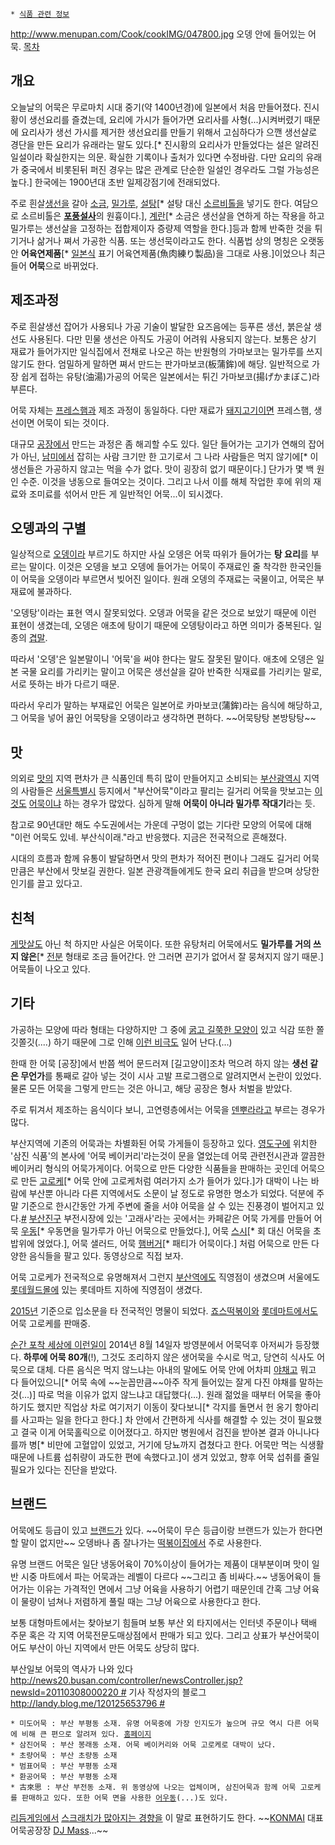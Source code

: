  * [[식품 관련 정보]]

http://www.menupan.com/Cook/cookIMG/047800.jpg
오뎅 안에 들어있는 어묵.
[[목차]]

== 개요 ==
오늘날의 어묵은 무로마치 시대 중기(약 1400년경)에 일본에서 처음 만들어졌다. 진시황이 생선요리를 즐겼는데, 요리에 가시가 들어가면 요리사를 사형(...)시켜버렸기 때문에 요리사가 생선 가시를 제거한 생선요리를 만들기 위해서 고심하다가 으깬 생선살로 경단을 만든 요리가 유래라는 말도 있다.[* 진시황의 요리사가 만들었다는 설은 알려진 일설이라 확실한지는 의문. 확실한 기록이나 출처가 있다면 수정바람. 다만 요리의 유래가 중국에서 비롯된뒤 퍼진 경우는 많은 관계로 단순한 일설인 경우라도 그럴 가능성은 높다.] 한국에는 1900년대 초반 일제강점기에 전래되었다.

주로 흰살[[생선]]을 갈아 [[소금]], [[밀가루]], [[설탕]][* 설탕 대신 [[소르비톨]]을 넣기도 한다. 여담으로 소르비톨은 '''[[포풍설사]]'''의 원흉이다.], [[계란]][* 소금은 생선살을 연하게 하는 작용을 하고 밀가루는 생선살을 고정하는 접합제이자 증량제 역할을 한다.]등과 함께 반죽한 것을 튀기거나 삶거나 쪄서 가공한 식품. 또는 생선묵이라고도 한다.
식품법 상의 명칭은 오랫동안 '''어육연제품'''[* [[일본]]식 표기 어육연제품(魚肉練り製品)을 그대로 사용.]이었으나 최근 들어 '''어묵'''으로 바뀌었다.

== 제조과정 ==
주로 흰살생선 잡어가 사용되나 가공 기술이 발달한 요즈음에는 등푸른 생선, 붉은살 생선도 사용된다. 다만 민물 생선은 아직도 가공이 어려워 사용되지 않는다. 보통은 상기 재료가 들어가지만 일식집에서 전채로 나오곤 하는 반원형의 가마보코는 밀가루를 쓰지 않기도 한다. 엄밀하게 말하면 쪄서 만드는 판가마보코(板蒲鉾)에 해당. 일반적으로 가장 쉽게 접하는 유탕(油湯)가공의 어묵은 일본에서는 튀긴 가마보코(揚げかまぼこ)라 부른다.

어묵 자체는 [[프레스햄]]과 제조 과정이 동일하다. 다만 재료가 [[돼지고기]]이면 프레스햄, 생선이면 어묵이 되는 것이다.

대규모 [[공장]]에서 만드는 과정은 좀 해괴할 수도 있다. 일단 들어가는 고기가 연해의 잡어가 아닌, [[남미]]에서 잡히는 사람 크기만 한 고기로서 그 나라 사람들은 먹지 않기에[* 이 생선들은 가공하지 않고는 먹을 수가 없다. 맛이 굉장히 없기 때문이다.] 단가가 몇 백 원인 수준. 이것을 냉동으로 들여오는 것이다. 그리고 나서 이를 해체 작업한 후에 위의 재료와 조미료를 섞어서 만든 게 일반적인 어묵...이 되시겠다. 

== 오뎅과의 구별 ==
일상적으로 [[오뎅]]이라 부르기도 하지만 사실 오뎅은 어묵 따위가 들어가는 '''탕 요리'''를 부르는 말이다. 이것은 오뎅을 보고 오뎅에 들어가는 어묵이 주재료인 줄 착각한 한국인들이 어묵을 오뎅이라 부르면서 빚어진 일이다. 원래 오뎅의 주재료는 국물이고, 어묵은 부재료에 불과하다.

'오뎅탕'이라는 표현 역시 잘못되었다. 오뎅과 어묵을 같은 것으로 보았기 때문에 이런 표현이 생겼는데, 오뎅은 애초에 탕이기 때문에 오뎅탕이라고 하면 의미가 중복된다. 일종의 [[겹말]].

따라서 '오뎅'은 일본말이니 '어묵'을 써야 한다는 말도 잘못된 말이다. 애초에 오뎅은 일본 국물 요리를 가리키는 말이고 어묵은 생선살을 갈아 반죽한 식재료를 가리키는 말로, 서로 뜻하는 바가 다르기 때문.

따라서 우리가 말하는 부재료인 어묵은 일본어로 카마보코(蒲鉾)라는 음식에 해당하고, 그 어묵을 넣어 끓인 어묵탕을 오뎅이라고 생각하면 편하다. ~~어묵탕탕 본방탕탕~~
== 맛 ==
의외로 [[맛]]의 지역 편차가 큰 식품인데 특히 많이 만들어지고 소비되는 [[부산광역시]] 지역의 사람들은 [[서울특별시]] 등지에서 "부산어묵"이라고 팔리는 길거리 어묵을 맛보고는 [[617 대첩|이것도]] [[1009 대첩|어묵이냐]] 하는 경우가 많았다. 심하게 말해 '''어묵이 아니라 밀가루 작대기'''라는 듯.

참고로 90년대만 해도 수도권에서는 가운데 구멍이 없는 기다란 모양의 어묵에 대해 "이런 어묵도 있네. 부산식이래."라고 반응했다. 지금은 전국적으로 흔해졌다.

시대의 흐름과 함께 유통이 발달하면서 맛의 편차가 적어진 편이나 그래도 길거리 어묵 만큼은 부산에서 맛보길 권한다. 일본 관광객들에게도 한국 요리 취급을 받으며 상당한 인기를 끌고 있다고.

== 친척 ==
[[게맛살]]도 아닌 척 하지만 사실은 어묵이다. 또한 유탕처리 어묵에서도  '''밀가루를 거의 쓰지 않은'''[* [[전분]] 형태로 조금 들어간다. 안 그러면 끈기가 없어서 잘 뭉쳐지지 않기 때문.] 어묵들이 나오고 있다.

== 기타 ==
가공하는 모양에 따라 형태는 다양하지만 그 중에 [[음경|굵고 길쭉한 모양]]이 있고 식감 또한 쫄깃쫄깃(....) 하기 때문에 그로 인해 [[사우나 어묵사건|이런 비극]]도 일어 난다.(...)

한때 한 어묵 [공장]에서 반쯤 썩어 문드러져 [길고양이]조차 먹으려 하지 않는 '''생선 같은 무언가'''를 통째로 갈아 넣는 것이 시사 고발 프로그램으로 알려지면서 논란이 있었다. 물론 모든 어묵을 그렇게 만드는 것은 아니고, 해당 공장은 형사 처벌을 받았다.

주로 튀겨서 제조하는 음식이다 보니, 고연령층에서는 어묵을 [[덴뿌라]]라고 부르는 경우가 많다.

부산지역에 기존의 어묵과는 차별화된 어묵 가게들이 등장하고 있다. [[영도구]]에 위치한 '삼진 식품'의 본사에 '어묵 베이커리'라는것이 문을 열었는데 어묵 관련전시관과 깔끔한 베이커리 형식의 어묵가게이다. 어묵으로 만든 다양한 식품들을 판매하는 곳인데 어묵으로 만든 [[고로케]][* 어묵 안에 고로케처럼 여러가지 소가 들어가 있다.]가 대박이 나는 바람에 부산뿐 아니라 다른 지역에서도 소문이 날 정도로 유명한 명소가 되었다. 덕분에 주말 기준으로 한시간동안 가게 주변에 줄을 서야 어묵을 살 수 있는 진풍경이 벌어지고 있다.[http://www.kookje.co.kr/news2011/asp/newsbody.asp?code=0200&key=20140731.22013200156 #] [[부산진구]] 부전시장에 있는 '고래사'라는 곳에서는 카페같은 어묵 가게를 만들어 어묵 [[우동]][* 우동면을 밀가루가 아닌 어묵으로 만들었다.], 어묵 [[스시]][* 회 대신 어묵을 초밥위에 얹었다.], 어묵 샐러드, 어묵 [[햄버거]][* 패티가 어묵이다.] 처럼 어묵으로 만든 다양한 음식들을 팔고 있다.
{{{#!html
<iframe width="853" height="480" src="//www.youtube.com/embed/FkAy5Gv6mVI?rel=0" frameborder="0" allowfullscreen></iframe>
}}}
동영상으로 직접 보자.

어묵 고로케가 전국적으로 유명해져서 그런지 [[부산역(경부선)|부산역]]에도 직영점이 생겼으며 서울에도 [[롯데월드몰]]에 있는 롯데마트 지하에 직영점이 생겼다.

[[2015년]] 기준으로 입소문을 타 전국적인 명물이 되었다. [[죠스떡볶이]]와 [[롯데마트]]에서도 어묵 고로케를 판매중.

[[순간 포착 세상에 이런일이]] 2014년 8월 14일자 방영분에서 어묵덕후 아저씨가 등장했다. '''하루에 어묵 80개'''(!), 그것도 조리하지 않은 생어묵을 수시로 먹고, 당연히 식사도 어묵으로 대체. 다른 음식은 먹지 않느냐는 아내의 말에도 어묵 안에 어차피 [[야채]]고 뭐고 다 들어있으니[* 어묵 속에 ~~눈꼽만큼~~아주 작게 들어있는 잘게 다진 야채를 말하는 것(...)] 따로 먹을 이유가 없지 않느냐고 대답했다(...). 원래 젊었을 때부터 어묵을 좋아하기도 했지만 직업상 차로 여기저기 이동이 잦다보니[* 각지를 돌면서 헌 옹기 항아리를 사고파는 일을 한다고 한다.] 차 안에서 간편하게 식사를 해결할 수 있는 것이 필요했고 결국 이게 어묵홀릭으로 이어졌다고. 하지만 병원에서 검진을 받아본 결과 아니나다를까 병[* 비만에 고혈압이 있었고, 거기에 당뇨까지 겹쳤다고 한다. 어묵만 먹는 식생활 때문에 나트륨 섭취량이 과도한 편에 속했다고.]이 생겨 있었고, 향후 어묵 섭취를 줄일 필요가 있다는 진단을 받았다.

== 브랜드 ==
어묵에도 등급이 있고 [[브랜드]]가 있다. ~~어묵이 무슨 등급이랑 브랜드가 있는가 한다면 할 말이 없지만~~ 오뎅바나 좀 잘나가는 [[떡볶이]]집에서 주로 사용한다.

유명 브랜드 어묵은 일단 냉동어육이 70%이상이 들어가는 제품이 대부분이며 맛이 일반 시중 마트에서 파는 어묵과는 레벨이 다르다 ~~그리고 좀 비싸다.~~ 냉동어육이 들어가는 이유는 가격적인 면에서 그냥 어육을 사용하기 어렵기 때문인데 간혹 그냥 어육이 물량이 넘쳐나 저렴하게 풀릴 때는 그냥 어육으로 사용한다고 한다.

보통 대형마트에서는 찾아보기 힘들며 보통 부산 외 타지에서는 인터넷 주문이나 택배 주문 혹은 각 지역 어묵전문도매상점에서 판매가 되고 있다. 그리고 상표가 부산어묵이어도 부산이 아닌 지역에서 만든 어묵도 상당히 많다.

부산일보 어묵의 역사가 나와 있다 [[http://news20.busan.com/controller/newsController.jsp?newsId=20110308000220 #]]
기사 작성자의 블로그 [[http://landy.blog.me/120125653796 #]]

 * 미도어묵 : 부산 부평동 소재. 유명 어묵중에 가장 인지도가 높으며 규모 역시 다른 어묵에 비해 큰 편으로 알려져 있다. [http://home.midofood.co.kr/ 홈페이지]
 * 삼진어묵 : 부산 봉래동 소재. 어묵 베이커리와 어묵 고로케로 대박이 났다.
 * 초량어묵 : 부산 초량동 소재
 * 범표어묵 : 부산 부평동 소재
 * 환공어묵 : 부산 부평동 소재
 * 古來思 : 부산 부전동 소재. 위 동영상에 나오는 업체이며, 삼진어묵과 함께 어묵 고로케를 판매하고 있다. 또한 어묵 면을 사용한 [[어우동]](...)도 있다.

[[리듬게임]]에서 [[스크래치곡|스크래치가 많아지는 경향]]을 이 말로 표현하기도 한다. ~~[[KONMAI]] 대표 어묵공장장 [[DJ Mass]]...~~
